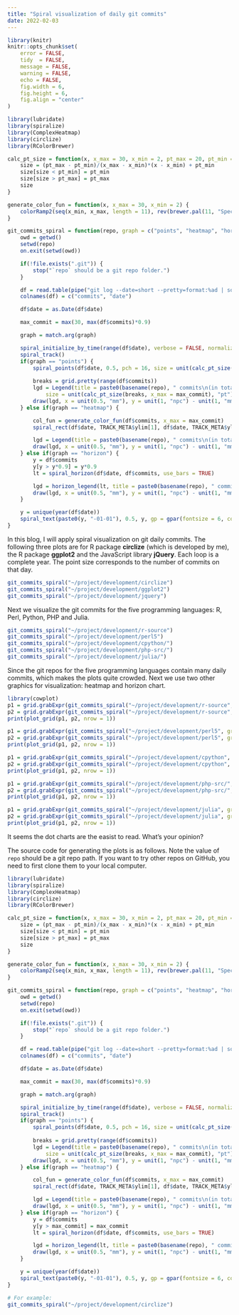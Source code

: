 ```yaml
---
title: "Spiral visualization of daily git commits"
date: 2022-02-03
---
```


```r
library(knitr)
knitr::opts_chunk$set(
    error = FALSE,
    tidy  = FALSE,
    message = FALSE,
    warning = FALSE,
    echo = FALSE,
    fig.width = 6,
    fig.height = 6,
    fig.align = "center"
)
```


```r
library(lubridate)
library(spiralize)
library(ComplexHeatmap)
library(circlize)
library(RColorBrewer)

calc_pt_size = function(x, x_max = 30, x_min = 2, pt_max = 20, pt_min = 1) {
    size = (pt_max - pt_min)/(x_max - x_min)*(x - x_min) + pt_min   
    size[size < pt_min] = pt_min
    size[size > pt_max] = pt_max
    size
}

generate_color_fun = function(x, x_max = 30, x_min = 2) {
    colorRamp2(seq(x_min, x_max, length = 11), rev(brewer.pal(11, "Spectral")))
}

git_commits_spiral = function(repo, graph = c("points", "heatmap", "horizon")) {
    owd = getwd()
    setwd(repo)
    on.exit(setwd(owd))

    if(!file.exists(".git")) {
        stop("`repo` should be a git repo folder.")
    }

    df = read.table(pipe("git log --date=short --pretty=format:%ad | sort | uniq -c"))
    colnames(df) = c("commits", "date")

    df$date = as.Date(df$date)

    max_commit = max(30, max(df$commits)*0.9)

    graph = match.arg(graph)

    spiral_initialize_by_time(range(df$date), verbose = FALSE, normalize_year = TRUE)
    spiral_track()
    if(graph == "points") {
        spiral_points(df$date, 0.5, pch = 16, size = unit(calc_pt_size(df$commits, x_max = max_commit), "pt"))
        
        breaks = grid.pretty(range(df$commits))
        lgd = Legend(title = paste0(basename(repo), " commits\n(in total ", sum(df$commits), ")"), at = breaks, type = "points", 
            size = unit(calc_pt_size(breaks, x_max = max_commit), "pt"))
        draw(lgd, x = unit(0.5, "mm"), y = unit(1, "npc") - unit(1, "mm"), just = c("left", "top"))
    } else if(graph == "heatmap") {

        col_fun = generate_color_fun(df$commits, x_max = max_commit)
        spiral_rect(df$date, TRACK_META$ylim[1], df$date, TRACK_META$ylim[2], gp = gpar(fill = col_fun(df$commits), col = NA))

        lgd = Legend(title = paste0(basename(repo), " commits\n(in total ", sum(df$commits), ")"), col_fun = col_fun)
        draw(lgd, x = unit(0.5, "mm"), y = unit(1, "npc") - unit(1, "mm"), just = c("left", "top"))
    } else if(graph == "horizon") {
        y = df$commits
        y[y > y*0.9] = y*0.9
        lt = spiral_horizon(df$date, df$commits, use_bars = TRUE)

        lgd = horizon_legend(lt, title = paste0(basename(repo), " commits\n(in total ", sum(df$commits), ")"), format = "%.0f")
        draw(lgd, x = unit(0.5, "mm"), y = unit(1, "npc") - unit(1, "mm"), just = c("left", "top"))
    }

    y = unique(year(df$date))
    spiral_text(paste0(y, "-01-01"), 0.5, y, gp = gpar(fontsize = 6, col = "black"), facing = "inside")
}
```

In this blog, I will apply spiral visualization on git daily commits. The following three plots
are for R package **circlize** (which is developed by me), the R package **ggplot2** and the JavaScript library **jQuery**.
Each loop is a complete year. The point size corresponds to the number of commits on that day.

```r
git_commits_spiral("~/project/development/circlize")
git_commits_spiral("~/project/development/ggplot2")
git_commits_spiral("~/project/development/jquery")
```

Next we visualize the git commits for the five programming languages: R, Perl, Python, PHP and Julia.

```r
git_commits_spiral("~/project/development/r-source")
git_commits_spiral("~/project/development/perl5")
git_commits_spiral("~/project/development/cpython/")
git_commits_spiral("~/project/development/php-src/")
git_commits_spiral("~/project/development/julia/")
```

Since the git repos for the five programming languages contain many daily commits, which makes the plots quite crowded.
Next we use two other graphics for visualization: heatmap and horizon chart.


```r
library(cowplot)
p1 = grid.grabExpr(git_commits_spiral("~/project/development/r-source", graph = "heatmap"))
p2 = grid.grabExpr(git_commits_spiral("~/project/development/r-source", graph = "horizon"))
print(plot_grid(p1, p2, nrow = 1))

p1 = grid.grabExpr(git_commits_spiral("~/project/development/perl5", graph = "heatmap"))
p2 = grid.grabExpr(git_commits_spiral("~/project/development/perl5", graph = "horizon"))
print(plot_grid(p1, p2, nrow = 1))

p1 = grid.grabExpr(git_commits_spiral("~/project/development/cpython", graph = "heatmap"))
p2 = grid.grabExpr(git_commits_spiral("~/project/development/cpython", graph = "horizon"))
print(plot_grid(p1, p2, nrow = 1))

p1 = grid.grabExpr(git_commits_spiral("~/project/development/php-src/", graph = "heatmap"))
p2 = grid.grabExpr(git_commits_spiral("~/project/development/php-src/", graph = "horizon"))
print(plot_grid(p1, p2, nrow = 1))

p1 = grid.grabExpr(git_commits_spiral("~/project/development/julia", graph = "heatmap"))
p2 = grid.grabExpr(git_commits_spiral("~/project/development/julia", graph = "horizon"))
print(plot_grid(p1, p2, nrow = 1))
```


It seems the dot charts are the easist to read. What's your opinion?

The source code for generating the plots is as follows. Note the value of `repo` should be a git repo path.
If you want to try other repos on GitHub, you need to first clone them to your local computer.

```r
library(lubridate)
library(spiralize)
library(ComplexHeatmap)
library(circlize)
library(RColorBrewer)

calc_pt_size = function(x, x_max = 30, x_min = 2, pt_max = 20, pt_min = 1) {
    size = (pt_max - pt_min)/(x_max - x_min)*(x - x_min) + pt_min   
    size[size < pt_min] = pt_min
    size[size > pt_max] = pt_max
    size
}

generate_color_fun = function(x, x_max = 30, x_min = 2) {
    colorRamp2(seq(x_min, x_max, length = 11), rev(brewer.pal(11, "Spectral")))
}

git_commits_spiral = function(repo, graph = c("points", "heatmap", "horizon")) {
    owd = getwd()
    setwd(repo)
    on.exit(setwd(owd))

    if(!file.exists(".git")) {
        stop("`repo` should be a git repo folder.")
    }

    df = read.table(pipe("git log --date=short --pretty=format:%ad | sort | uniq -c"))
    colnames(df) = c("commits", "date")

    df$date = as.Date(df$date)

    max_commit = max(30, max(df$commits)*0.9)

    graph = match.arg(graph)

    spiral_initialize_by_time(range(df$date), verbose = FALSE, normalize_year = TRUE)
    spiral_track()
    if(graph == "points") {
        spiral_points(df$date, 0.5, pch = 16, size = unit(calc_pt_size(df$commits, x_max = max_commit), "pt"))
        
        breaks = grid.pretty(range(df$commits))
        lgd = Legend(title = paste0(basename(repo), " commits\n(in total ", sum(df$commits), ")"), at = breaks, type = "points", 
            size = unit(calc_pt_size(breaks, x_max = max_commit), "pt"))
        draw(lgd, x = unit(0.5, "mm"), y = unit(1, "npc") - unit(1, "mm"), just = c("left", "top"))
    } else if(graph == "heatmap") {

        col_fun = generate_color_fun(df$commits, x_max = max_commit)
        spiral_rect(df$date, TRACK_META$ylim[1], df$date, TRACK_META$ylim[2], gp = gpar(fill = col_fun(df$commits), col = NA))

        lgd = Legend(title = paste0(basename(repo), " commits\n(in total ", sum(df$commits), ")"), col_fun = col_fun)
        draw(lgd, x = unit(0.5, "mm"), y = unit(1, "npc") - unit(1, "mm"), just = c("left", "top"))
    } else if(graph == "horizon") {
        y = df$commits
        y[y > max_commit] = max_commit
        lt = spiral_horizon(df$date, df$commits, use_bars = TRUE)

        lgd = horizon_legend(lt, title = paste0(basename(repo), " commits\n(in total ", sum(df$commits), ")"), format = "%.0f")
        draw(lgd, x = unit(0.5, "mm"), y = unit(1, "npc") - unit(1, "mm"), just = c("left", "top"))
    }

    y = unique(year(df$date))
    spiral_text(paste0(y, "-01-01"), 0.5, y, gp = gpar(fontsize = 6, col = "black"), facing = "inside")
}

# For example:
git_commits_spiral("~/project/development/circlize")
```